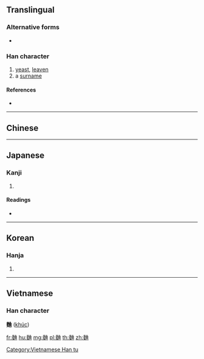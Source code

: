 {{character info/new}}
{{also|麹|曲}}
==Translingual==

===Alternative forms===
* {{l|mul|麹}}

===Han character===
{{Han char|rn=199|rad=麥|as=06|sn=17|four=|canj=JETW|ids=⿰麥曲}}

# [[yeast]], [[leaven]]
# a [[surname]]

====References====
* {{Han ref|kx=1513.190|dkj=47771|dj=2042.170|hdz=74602.220|uh=9EAF|ud=40623}}

----

==Chinese==
{{zh-see|麴|v}}

----

==Japanese==

===Kanji===
{{ja-kanji|grade=|rs=麥06}}

# {{defn|lang=ja|sort=麥06}}

====Readings====
* {{ja-readings|on=[[きく]] (kiku)|kun=[[こうじ]] (kouji)}}

----

==Korean==

===Hanja===
{{ko-hanja|hangeul=국|eumhun=|rv=guk|mr=kuk|y=kwuk}}

# {{defn|lang=ko|sort=麥06}}

----

==Vietnamese==

===Han character===
'''麯''' ([[khúc]])

[[Category:Vietnamese Han tu]]

[[fr:麯]]
[[hu:麯]]
[[mg:麯]]
[[pl:麯]]
[[th:麯]]
[[zh:麯]]